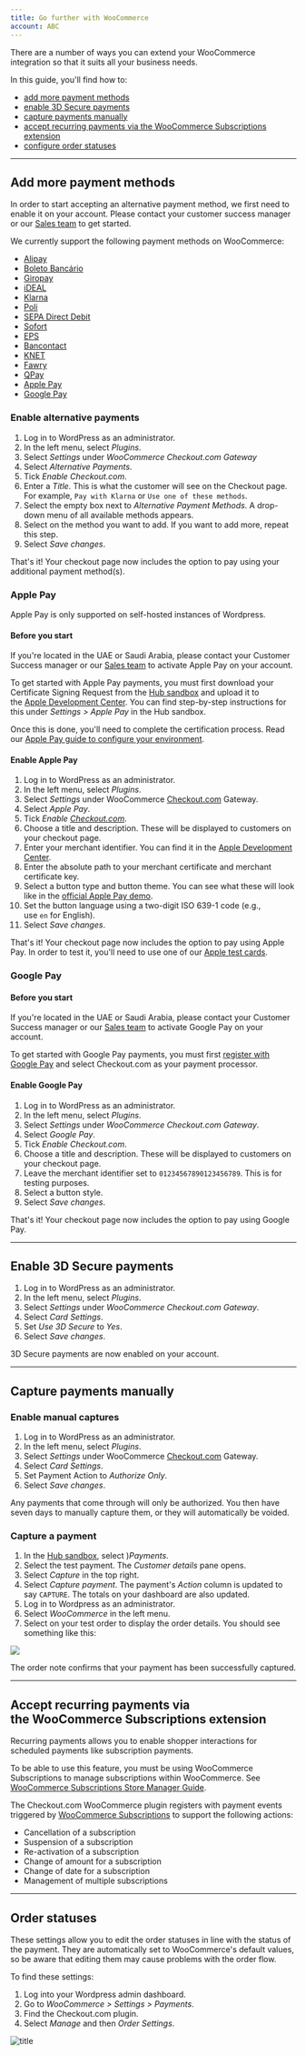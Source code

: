 ```yaml
---
title: Go further with WooCommerce
account: ABC
---
```


There are a number of ways you can extend your WooCommerce integration so that it suits all your business needs.

In this guide, you'll find how to:

- [add more payment methods](#Add_more_payment_methods)
- [enable 3D Secure payments](#Enable_3D_Secure_payments)
- [capture payments manually](#Capture_payments_manually)
- [accept recurring payments via the WooCommerce Subscriptions extension](#Accept_recurring_payments_via_the_WooCommerce_Subscriptions_extension)
- [configure order statuses](#Order_statuses)

---

## Add more payment methods

<TipBox variant="note">

In order to start accepting an alternative payment method, we first need to enable it on your account. Please contact your customer success manager or our [Sales team](https://checkout.com/contact-sales) to get started.

</TipBox>

We currently support the following payment methods on WooCommerce:

- [Alipay](/payments/payment-methods/wallets/alipay)
- [Boleto Bancário](/payments/payment-methods/cash-and-atm-payment/boleto-bancario)
- [Giropay](/payments/payment-methods/bank-transfers/giropay)
- [iDEAL](/payments/payment-methods/bank-transfers/i-deal)
- [Klarna](/payments/payment-methods/invoice-and-pay-later/klarna)
- [Poli](/payments/payment-methods/bank-transfers/poli)
- [SEPA Direct Debit](/payments/payment-methods/direct-debit/sepa-direct-debit)
- [Sofort](/payments/payment-methods/bank-transfers/sofort)
- [EPS](/payments/payment-methods/bank-transfers/eps)
- [Bancontact](/payments/payment-methods/cards/bancontact)
- [KNET](/payments/payment-methods/cards/knet)
- [Fawry](/payments/payment-methods/cash-and-atm-payment/fawry)
- [QPay](/payments/payment-methods/cards/q-pay)
- [Apple Pay](/payments/payment-methods/wallets/apple-pay)
- [Google Pay](/payments/payment-methods/wallets/google-pay)

### Enable alternative payments

1.  Log in to WordPress as an administrator.
2.  In the left menu, select _Plugins_.
3.  Select _Settings_ under _WooCommerce Checkout.com Gateway_
4.  Select _Alternative Payments_.
5.  Tick _Enable Checkout.com_.
6.  Enter a _Title_. This is what the customer will see on the Checkout page. For example, `Pay with Klarna` or `Use one of these methods`.
7.  Select the empty box next to _Alternative Payment Methods_. A drop-down menu of all available methods appears.
8.  Select on the method you want to add. If you want to add more, repeat this step.
9.  Select _Save changes_.

That's it! Your checkout page now includes the option to pay using your additional payment method(s).

### Apple Pay

<TipBox variant="info">

Apple Pay is only supported on self-hosted instances of Wordpress.

</TipBox>

#### Before you start

If you're located in the UAE or Saudi Arabia, please contact your Customer Success manager or our [Sales team](https://www.checkout.com/contact-sales) to activate Apple Pay on your account.

To get started with Apple Pay payments, you must first download your Certificate Signing Request from the [Hub sandbox](https://sandbox.checkout.com/) and upload it to the [Apple Development Center](https://developer.apple.com/account/). You can find step-by-step instructions for this under _Settings > Apple Pay_ in the Hub sandbox.

Once this is done, you'll need to complete the certification process. Read our [Apple Pay guide to configure your environment](/payments/payment-methods/wallets/apple-pay).

#### Enable Apple Pay

1.  Log in to WordPress as an administrator.
2.  In the left menu, select _Plugins_.
3.  Select _Settings_ under WooCommerce [Checkout.com](http://Checkout.com) Gateway.
4.  Select _Apple Pay_.
5.  Tick _Enable [Checkout.com](http://Checkout.com)_.
6.  Choose a title and description. These will be displayed to customers on your checkout page.
7.  Enter your merchant identifier. You can find it in the [Apple Development Center](https://developer.apple.com/account/).
8.  Enter the absolute path to your merchant certificate and merchant certificate key.
9.  Select a button type and button theme. You can see what these will look like in the [official Apple Pay demo](https://applepaydemo.apple.com/).
10. Set the button language using a two-digit ISO 639-1 code (e.g., use `en` for English).
11. Select _Save changes_.

That's it! Your checkout page now includes the option to pay using Apple Pay. In order to test it, you'll need to use one of our [Apple test cards](/payments/payment-methods/wallets/apple-pay).

### Google Pay

#### Before you start

If you're located in the UAE or Saudi Arabia, please contact your Customer Success manager or our [Sales team](https://www.checkout.com/contact-sales) to activate Google Pay on your account.

To get started with Google Pay payments, you must first [register with Google Pay](https://services.google.com/fb/forms/googlepayAPIenable/) and select Checkout.com as your payment processor.

#### Enable Google Pay

1.  Log in to WordPress as an administrator.
2.  In the left menu, select _Plugins_.
3.  Select _Settings_ under _WooCommerce Checkout.com Gateway_.
4.  Select _Google Pay_.
5.  Tick _Enable Checkout.com_.
6.  Choose a title and description. These will be displayed to customers on your checkout page.
7.  Leave the merchant identifier set to `01234567890123456789`. This is for testing purposes.
8.  Select a button style.
9.  Select _Save changes_.

That's it! Your checkout page now includes the option to pay using Google Pay.

---

## Enable 3D Secure payments

1.  Log in to WordPress as an administrator.
2.  In the left menu, select _Plugins_.
3.  Select _Settings_ under _WooCommerce Checkout.com Gateway_.
4.  Select _Card Settings_.
5.  Set _Use 3D Secure_ to _Yes_.
6.  Select _Save changes_.

3D Secure payments are now enabled on your account.

---

## Capture payments manually

### Enable manual captures

1.  Log in to WordPress as an administrator.
2.  In the left menu, select _Plugins_.
3.  Select _Settings_ under WooCommerce [Checkout.com](http://Checkout.com) Gateway.
4.  Select _Card Settings_.
5.  Set Payment Action to _Authorize Only_.
6.  Select _Save changes_.

Any payments that come through will only be authorized. You then have seven days to manually capture them, or they will automatically be voided.

### Capture a payment

1.  In the [Hub sandbox](https://sandbox.checkout.com/), select )_Payments_.
2.  Select the test payment. The _Customer details_ pane opens.
3.  Select _Capture_ in the top right.
4.  Select _Capture payment_. The payment's _Action_ column is updated to say `CAPTURE`. The totals on your dashboard are also updated.
5.  Log in to Wordpress as an administrator.
6.  Select _WooCommerce_ in the left menu.
7.  Select on your test order to display the order details. You should see something like this:

<img maxWidth={700} src="/docs/Integrate/WooCommerce/woocommerce_order_details.png" withFullscreenPreview />

The order note confirms that your payment has been successfully captured.

---

## Accept recurring payments via the WooCommerce Subscriptions extension

Recurring payments allows you to enable shopper interactions for scheduled payments like subscription payments.

<TipBox variant="note">

To be able to use this feature, you must be using WooCommerce Subscriptions to manage subscriptions within WooCommerce. See [WooCommerce Subscriptions Store Manager Guide](https://docs.woocommerce.com/document/subscriptions/store-manager-guide/#section-1).

</TipBox>

The Checkout.com WooCommerce plugin registers with payment events triggered by [WooCommerce Subscriptions](https://woocommerce.com/products/woocommerce-subscriptions/?quid=5e8af87e904d140455ce35c27943f7ce) to support the following actions:

- Cancellation of a subscription
- Suspension of a subscription
- Re-activation of a subscription
- Change of amount for a subscription
- Change of date for a subscription
- Management of multiple subscriptions

---

## Order statuses

These settings allow you to edit the order statuses in line with the status of the payment. They are automatically set to WooCommerce's default values, so be aware that editing them may cause problems with the order flow.

To find these settings:

1. Log into your Wordpress admin dashboard.
2. Go to _WooCommerce > Settings > Payments_.
3. Find the Checkout.com plugin.
4. Select _Manage_ and then _Order Settings_.

![title](/docs/Integrate/WooCommerce/woocommerce_order_settings.png)